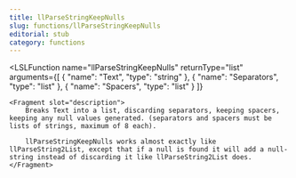 ```yaml
---
title: llParseStringKeepNulls
slug: functions/llParseStringKeepNulls
editorial: stub
category: functions
---
```


<LSLFunction
	name="llParseStringKeepNulls"
	returnType="list"
	arguments={[
	{
		"name": "Text",
		"type": "string"
	},
	{
		"name": "Separators",
		"type": "list"
	},
	{
		"name": "Spacers",
		"type": "list"
	}
]}
>
	<Fragment slot="description">
		Breaks Text into a list, discarding separators, keeping spacers, keeping any null values generated. (separators and spacers must be lists of strings, maximum of 8 each).
		
		llParseStringKeepNulls works almost exactly like llParseString2List, except that if a null is found it will add a null-string instead of discarding it like llParseString2List does.
	</Fragment>
</LSLFunction>
